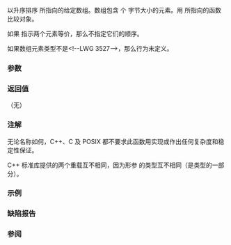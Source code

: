{{cpp/title|qsort}}
{{cpp/algorithm/navbar}}
{{dcl begin}}
{{dcl header|cstdlib}}
{{dcl|num=1|
void qsort( void *ptr, std::size_t count,
            std::size_t size, /* c-compare-pred */* comp );
void qsort( void *ptr, std::size_t count,
            std::size_t size, /* compare-pred */* comp );
}}
{{dcl|num=2|notes={{mark expos}}|1=
extern "C" using /* c-compare-pred */ = int(const void*, const void*);
extern "C++" using /* compare-pred */ = int(const void*, const void*);
}}
{{dcl end}}

以升序排序 {{c|ptr}} 所指向的给定数组。数组包含 {{c|count}} 个 {{c|size}} 字节大小的元素。用 {{c|comp}} 所指向的函数比较对象。

如果 {{c|comp}} 指示两个元素等价，那么不指定它们的顺序。

如果数组元素类型不是{{rev inl|until=c++11|{{named req|PODType}}}}{{rev inl|since=c++11|{{named req|TriviallyCopyable}}类型}}&lt;!--LWG 3527--&gt;，那么行为未定义。

===参数===
{{par begin}}
{{par|ptr|指向要排序的数组的指针}}
{{par|count|数组元素数}}
{{par|size|数组中元素的大小，以字节表示}}
{{par ccmp|comp}}
{{par end}}

===返回值===
（无）

===注解===
无论名称如何，C++、C 及 POSIX 都不要求此函数用{{enwiki|Quicksort|快速排序}}实现或作出任何复杂度和稳定性保证。

C++ 标准库提供的两个重载互不相同，因为形参 {{c|comp}} 的类型互不相同（{{lt|cpp/language/language linkage|语言链接}}是类型的一部分）。

===示例===
{{example
|下列代码用 {{tt|qsort()}} 排序整数数组：
|code=
#include &lt;array&gt;
#include &lt;climits&gt;
#include &lt;compare&gt;
#include &lt;cstdlib&gt;
#include &lt;iostream&gt;

int main()
{
    std::array a{-2, 99, 0, -743, INT_MAX, 2, INT_MIN, 4};
    
    std::qsort
    (
        a.data(),
        a.size(),
        sizeof(decltype(a)::value_type),
        [](const void* x, const void* y)
        {
            const int arg1 = *static_cast&lt;const int*&gt;(x);
            const int arg2 = *static_cast&lt;const int*&gt;(y);
            const auto cmp = arg1 &lt;=&gt; arg2;
            if (cmp &lt; 0)
                return -1;
            if (cmp &gt; 0)
                return 1;
            return 0;
        }
    );
    
    for (int ai : a)
        std::cout &lt;&lt; ai &lt;&lt; ' ';
    std::cout &lt;&lt; '\n';
}
|output=
-2147483648 -743 -2 0 2 4 99 2147483647 
}}

===缺陷报告===
{{dr list begin}}
{{dr list item|wg=lwg|dr=405|std=C++98|before=数组中的元素可以具有任意类型|after=仅限{{named req|PODType}}}}
{{dr list end}}

===参阅===
{{dsc begin}}
{{dsc inc|cpp/algorithm/dsc bsearch}}
{{dsc inc|cpp/algorithm/dsc sort}}
{{dsc inc|cpp/types/dsc is_trivial}}
{{dsc see c|c/algorithm/qsort}}
{{dsc end}}

{{langlinks|de|en|es|fr|it|ja|pt|ru}}